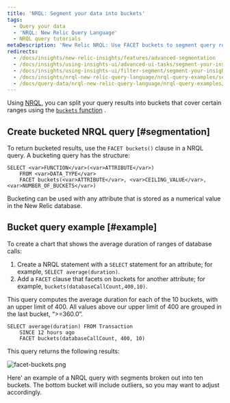 ```yaml
---
title: 'NRQL: Segment your data into buckets'
tags:
  - Query your data
  - 'NRQL: New Relic Query Language'
  - NRQL query tutorials
metaDescription: 'New Relic NRQL: Use FACET buckets to segment query results into groups based on numerical values, then grouped into buckets that cover a range.'
redirects:
  - /docs/insights/new-relic-insights/features/advanced-segmentation
  - /docs/insights/using-insights-ui/advanced-ui-tasks/segment-your-insights-data-buckets
  - /docs/insights/using-insights-ui/filter-segment/segment-your-insights-data-buckets
  - /docs/insights/nrql-new-relic-query-language/nrql-query-examples/segment-your-insights-data-buckets
  - /docs/query-data/nrql-new-relic-query-language/nrql-query-examples/split-your-insights-data-buckets
---
```


Using [NRQL](/docs/query-data/nrql-new-relic-query-language/getting-started/introduction-nrql), you can split your query results into buckets that cover certain ranges using the [`buckets` function](/docs/insights/nrql-new-relic-query-language/nrql-reference/nrql-syntax-components-functions#func-buckets) .

## Create bucketed NRQL query [#segmentation]

To return bucketed results, use the `FACET buckets()` clause in a NRQL query. A bucketing query has the structure:

```
SELECT <var>FUNCTION</var>(<var>ATTRIBUTE</var>) 
    FROM <var>DATA_TYPE</var> 
    FACET buckets(<var>ATTRIBUTE</var>, <var>CEILING_VALUE</var>, <var>NUMBER_OF_BUCKETS</var>)
```

Bucketing can be used with any attribute that is stored as a numerical value in the New Relic database.

## Bucket query example [#example]

To create a chart that shows the average duration of ranges of database calls:

1. Create a NRQL statement with a `SELECT` statement for an attribute; for example, `SELECT average(duration)`.
2. Add a `FACET` clause that facets on buckets for another attribute; for example, `buckets(databaseCallCount,400,10)`.

This query computes the average duration for each of the 10 buckets, with an upper limit of 400. All values above our upper limit of 400 are grouped in the last bucket, “>=360.0”.

```
SELECT average(duration) FROM Transaction 
    SINCE 12 hours ago 
    FACET buckets(databaseCallCount, 400, 10)
```

This query returns the following results:

![facet-buckets.png](./images/facet-buckets_0.png "facet-buckets.png")

<figcaption>
  Here' an example of a NRQL query with segments broken out into ten buckets. The bottom bucket will include outliers, so you may want to adjust accordingly.
</figcaption>
